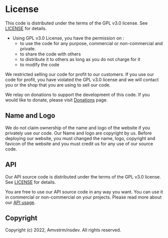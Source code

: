 # License

This code is distributed under the terms of the GPL v3.0 license. See [LICENSE](https://github.com/amvstrm/amvstrm/blob/master/LICENSE) for details.

- Using GPL v3.0 License, you have the permission on :
  - to use the code for any purpose, commercial or non-commercial and private.
  - to share the code with others
  - to distribute it to others as long as you do not charge for it
  - to modify the code

We restricted selling our code for profit to our customers. If you use our code for profit, 
you have violated the GPL v3.0 license and we will contact you or the shop that you are using to sell our code.

We relay on donations to support the development of this code. If you would like to donate, please visit [Donations](/donations) page.

## Name and Logo

We do not claim ownership of the name and logo of the website if you privately use our code.
Our Name and logo are copyright by us. Before deploying our website, you must changed the name, logo, copyright and favicon of the website
and you must credit us for any use of our source code. 

## API

Our API source code is distributed under the terms of the GPL v3.0 license. See [LICENSE](https://github.com/amvstrm/api/blob/master/LICENSE) for details.

You are free to use our API source code in any way you want. You can use it in commercial or non-commercial on your projects.
Please read more about our [API usage](/docs/info#api-information).

## Copyright

Copyright (c) 2022, Amvstrm/nsdev. All rights reserved.


